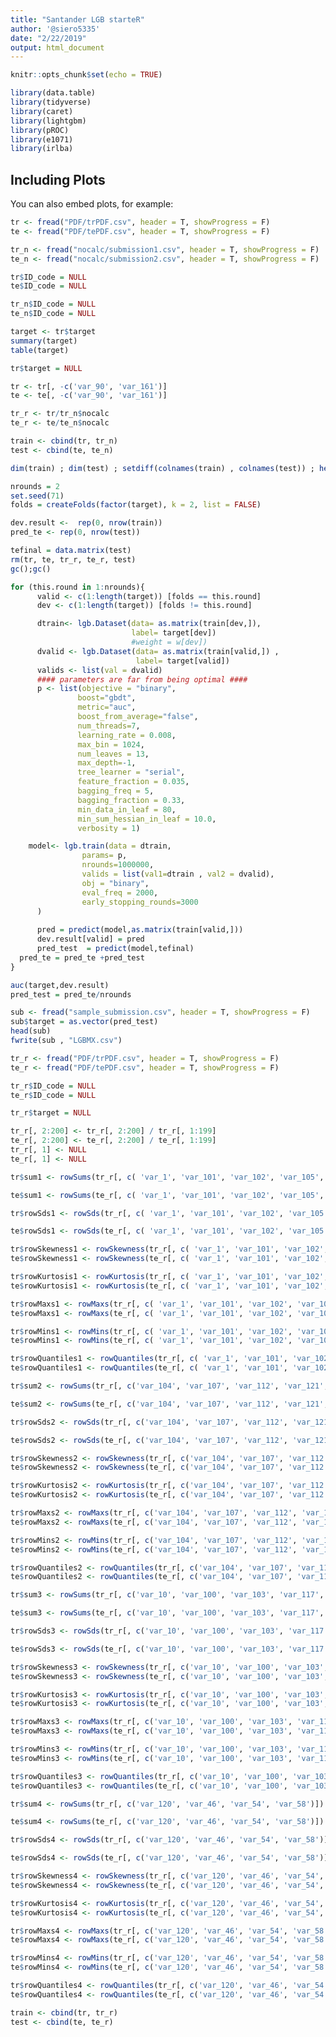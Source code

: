 ```yaml
---
title: "Santander LGB starteR"
author: '@siero5335'
date: "2/22/2019"
output: html_document
---
```


```r
knitr::opts_chunk$set(echo = TRUE)
```

```r
library(data.table)
library(tidyverse)
library(caret)
library(lightgbm)
library(pROC)
library(e1071)
library(irlba)
```

## Including Plots

You can also embed plots, for example:

```r
tr <- fread("PDF/trPDF.csv", header = T, showProgress = F)
te <- fread("PDF/tePDF.csv", header = T, showProgress = F)

tr_n <- fread("nocalc/submission1.csv", header = T, showProgress = F)
te_n <- fread("nocalc/submission2.csv", header = T, showProgress = F)
```


```r
tr$ID_code = NULL
te$ID_code = NULL

tr_n$ID_code = NULL
te_n$ID_code = NULL

target <- tr$target
summary(target)
table(target)

tr$target = NULL

tr <- tr[, -c('var_90', 'var_161')]
te <- te[, -c('var_90', 'var_161')]

tr_r <- tr/tr_n$nocalc
te_r <- te/te_n$nocalc
```

```r
train <- cbind(tr, tr_n)
test <- cbind(te, te_n)
```

```r
dim(train) ; dim(test) ; setdiff(colnames(train) , colnames(test)) ; head(train) ; head(test)
```

```r
nrounds = 2
set.seed(71)
folds = createFolds(factor(target), k = 2, list = FALSE)
```

```r
dev.result <-  rep(0, nrow(train)) 
pred_te <- rep(0, nrow(test))

tefinal = data.matrix(test)
rm(tr, te, tr_r, te_r, test)
gc();gc()
```

```r
for (this.round in 1:nrounds){      
      valid <- c(1:length(target)) [folds == this.round]
      dev <- c(1:length(target)) [folds != this.round]

      dtrain<- lgb.Dataset(data= as.matrix(train[dev,]), 
                           label= target[dev])
                           #weight = w[dev])
      dvalid <- lgb.Dataset(data= as.matrix(train[valid,]) , 
                            label= target[valid])
      valids <- list(val = dvalid)
      #### parameters are far from being optimal ####  
      p <- list(objective = "binary", 
               boost="gbdt",
               metric="auc",
               boost_from_average="false",
               num_threads=7,
               learning_rate = 0.008,
               max_bin = 1024,
               num_leaves = 13,
               max_depth=-1,
               tree_learner = "serial",
               feature_fraction = 0.035,
               bagging_freq = 5,
               bagging_fraction = 0.33,
               min_data_in_leaf = 80,
               min_sum_hessian_in_leaf = 10.0,
               verbosity = 1)

    model<- lgb.train(data = dtrain,
                params= p, 
                nrounds=1000000,
                valids = list(val1=dtrain , val2 = dvalid),
                obj = "binary",
                eval_freq = 2000,
                early_stopping_rounds=3000
      )
    
      pred = predict(model,as.matrix(train[valid,]))
      dev.result[valid] = pred  
      pred_test  = predict(model,tefinal)
  pred_te = pred_te +pred_test
}
```

```r
auc(target,dev.result)
pred_test = pred_te/nrounds
```

```r
sub <- fread("sample_submission.csv", header = T, showProgress = F)
sub$target = as.vector(pred_test)
head(sub)
fwrite(sub , "LGBMX.csv")
```  




```r
tr_r <- fread("PDF/trPDF.csv", header = T, showProgress = F)
te_r <- fread("PDF/tePDF.csv", header = T, showProgress = F)

tr_r$ID_code = NULL
te_r$ID_code = NULL

tr_r$target = NULL
```

```r
tr_r[, 2:200] <- tr_r[, 2:200] / tr_r[, 1:199]
te_r[, 2:200] <- te_r[, 2:200] / te_r[, 1:199]
tr_r[, 1] <- NULL
te_r[, 1] <- NULL
```


```r
tr$sum1 <- rowSums(tr_r[, c( 'var_1', 'var_101', 'var_102', 'var_105', 'var_106', 'var_108', 'var_109', 'var_11', 'var_110', 'var_111', 'var_113', 'var_114', 'var_115', 'var_116', 'var_118', 'var_119', 'var_12', 'var_122', 'var_123', 'var_125', 'var_127', 'var_128', 'var_129', 'var_13', 'var_130', 'var_131', 'var_132', 'var_133', 'var_134', 'var_135', 'var_137', 'var_138', 'var_139', 'var_141', 'var_143', 'var_144', 'var_145', 'var_146', 'var_147', 'var_148', 'var_15', 'var_150', 'var_151', 'var_152', 'var_153', 'var_154', 'var_155', 'var_157', 'var_159', 'var_16', 'var_162', 'var_163', 'var_164', 'var_165', 'var_166', 'var_167', 'var_168', 'var_169', 'var_170', 'var_171', 'var_173', 'var_174', 'var_175', 'var_176', 'var_179', 'var_18', 'var_180', 'var_181', 'var_182', 'var_184', 'var_187', 'var_188', 'var_189', 'var_19', 'var_190', 'var_191', 'var_193', 'var_194', 'var_195', 'var_196', 'var_197', 'var_198', 'var_2', 'var_22', 'var_24', 'var_25', 'var_26', 'var_28', 'var_3', 'var_32', 'var_34', 'var_35', 'var_36', 'var_37', 'var_39', 'var_4', 'var_40', 'var_42', 'var_43', 'var_44', 'var_48', 'var_49', 'var_5', 'var_50', 'var_51', 'var_52', 'var_53', 'var_55', 'var_56', 'var_59', 'var_6', 'var_60', 'var_61', 'var_62', 'var_63', 'var_64', 'var_66', 'var_67', 'var_68', 'var_69', 'var_70', 'var_71', 'var_72', 'var_73', 'var_74', 'var_75', 'var_76', 'var_78', 'var_79', 'var_80', 'var_81', 'var_82', 'var_83', 'var_84', 'var_85', 'var_86', 'var_88', 'var_89', 'var_9', 'var_90', 'var_91', 'var_92', 'var_93', 'var_94', 'var_95', 'var_96', 'var_97', 'var_99')])

te$sum1 <- rowSums(te_r[, c( 'var_1', 'var_101', 'var_102', 'var_105', 'var_106', 'var_108', 'var_109', 'var_11', 'var_110', 'var_111', 'var_113', 'var_114', 'var_115', 'var_116', 'var_118', 'var_119', 'var_12', 'var_122', 'var_123', 'var_125', 'var_127', 'var_128', 'var_129', 'var_13', 'var_130', 'var_131', 'var_132', 'var_133', 'var_134', 'var_135', 'var_137', 'var_138', 'var_139', 'var_141', 'var_143', 'var_144', 'var_145', 'var_146', 'var_147', 'var_148', 'var_15', 'var_150', 'var_151', 'var_152', 'var_153', 'var_154', 'var_155', 'var_157', 'var_159', 'var_16', 'var_162', 'var_163', 'var_164', 'var_165', 'var_166', 'var_167', 'var_168', 'var_169', 'var_170', 'var_171', 'var_173', 'var_174', 'var_175', 'var_176', 'var_179', 'var_18', 'var_180', 'var_181', 'var_182', 'var_184', 'var_187', 'var_188', 'var_189', 'var_19', 'var_190', 'var_191', 'var_193', 'var_194', 'var_195', 'var_196', 'var_197', 'var_198', 'var_2', 'var_22', 'var_24', 'var_25', 'var_26', 'var_28', 'var_3', 'var_32', 'var_34', 'var_35', 'var_36', 'var_37', 'var_39', 'var_4', 'var_40', 'var_42', 'var_43', 'var_44', 'var_48', 'var_49', 'var_5', 'var_50', 'var_51', 'var_52', 'var_53', 'var_55', 'var_56', 'var_59', 'var_6', 'var_60', 'var_61', 'var_62', 'var_63', 'var_64', 'var_66', 'var_67', 'var_68', 'var_69', 'var_70', 'var_71', 'var_72', 'var_73', 'var_74', 'var_75', 'var_76', 'var_78', 'var_79', 'var_80', 'var_81', 'var_82', 'var_83', 'var_84', 'var_85', 'var_86', 'var_88', 'var_89', 'var_9', 'var_90', 'var_91', 'var_92', 'var_93', 'var_94', 'var_95', 'var_96', 'var_97', 'var_99')])

tr$rowSds1 <- rowSds(tr_r[, c( 'var_1', 'var_101', 'var_102', 'var_105', 'var_106', 'var_108', 'var_109', 'var_11', 'var_110', 'var_111', 'var_113', 'var_114', 'var_115', 'var_116', 'var_118', 'var_119', 'var_12', 'var_122', 'var_123', 'var_125', 'var_127', 'var_128', 'var_129', 'var_13', 'var_130', 'var_131', 'var_132', 'var_133', 'var_134', 'var_135', 'var_137', 'var_138', 'var_139', 'var_141', 'var_143', 'var_144', 'var_145', 'var_146', 'var_147', 'var_148', 'var_15', 'var_150', 'var_151', 'var_152', 'var_153', 'var_154', 'var_155', 'var_157', 'var_159', 'var_16', 'var_162', 'var_163', 'var_164', 'var_165', 'var_166', 'var_167', 'var_168', 'var_169', 'var_170', 'var_171', 'var_173', 'var_174', 'var_175', 'var_176', 'var_179', 'var_18', 'var_180', 'var_181', 'var_182', 'var_184', 'var_187', 'var_188', 'var_189', 'var_19', 'var_190', 'var_191', 'var_193', 'var_194', 'var_195', 'var_196', 'var_197', 'var_198', 'var_2', 'var_22', 'var_24', 'var_25', 'var_26', 'var_28', 'var_3', 'var_32', 'var_34', 'var_35', 'var_36', 'var_37', 'var_39', 'var_4', 'var_40', 'var_42', 'var_43', 'var_44', 'var_48', 'var_49', 'var_5', 'var_50', 'var_51', 'var_52', 'var_53', 'var_55', 'var_56', 'var_59', 'var_6', 'var_60', 'var_61', 'var_62', 'var_63', 'var_64', 'var_66', 'var_67', 'var_68', 'var_69', 'var_70', 'var_71', 'var_72', 'var_73', 'var_74', 'var_75', 'var_76', 'var_78', 'var_79', 'var_80', 'var_81', 'var_82', 'var_83', 'var_84', 'var_85', 'var_86', 'var_88', 'var_89', 'var_9', 'var_90', 'var_91', 'var_92', 'var_93', 'var_94', 'var_95', 'var_96', 'var_97', 'var_99')])

te$rowSds1 <- rowSds(te_r[, c( 'var_1', 'var_101', 'var_102', 'var_105', 'var_106', 'var_108', 'var_109', 'var_11', 'var_110', 'var_111', 'var_113', 'var_114', 'var_115', 'var_116', 'var_118', 'var_119', 'var_12', 'var_122', 'var_123', 'var_125', 'var_127', 'var_128', 'var_129', 'var_13', 'var_130', 'var_131', 'var_132', 'var_133', 'var_134', 'var_135', 'var_137', 'var_138', 'var_139', 'var_141', 'var_143', 'var_144', 'var_145', 'var_146', 'var_147', 'var_148', 'var_15', 'var_150', 'var_151', 'var_152', 'var_153', 'var_154', 'var_155', 'var_157', 'var_159', 'var_16', 'var_162', 'var_163', 'var_164', 'var_165', 'var_166', 'var_167', 'var_168', 'var_169', 'var_170', 'var_171', 'var_173', 'var_174', 'var_175', 'var_176', 'var_179', 'var_18', 'var_180', 'var_181', 'var_182', 'var_184', 'var_187', 'var_188', 'var_189', 'var_19', 'var_190', 'var_191', 'var_193', 'var_194', 'var_195', 'var_196', 'var_197', 'var_198', 'var_2', 'var_22', 'var_24', 'var_25', 'var_26', 'var_28', 'var_3', 'var_32', 'var_34', 'var_35', 'var_36', 'var_37', 'var_39', 'var_4', 'var_40', 'var_42', 'var_43', 'var_44', 'var_48', 'var_49', 'var_5', 'var_50', 'var_51', 'var_52', 'var_53', 'var_55', 'var_56', 'var_59', 'var_6', 'var_60', 'var_61', 'var_62', 'var_63', 'var_64', 'var_66', 'var_67', 'var_68', 'var_69', 'var_70', 'var_71', 'var_72', 'var_73', 'var_74', 'var_75', 'var_76', 'var_78', 'var_79', 'var_80', 'var_81', 'var_82', 'var_83', 'var_84', 'var_85', 'var_86', 'var_88', 'var_89', 'var_9', 'var_90', 'var_91', 'var_92', 'var_93', 'var_94', 'var_95', 'var_96', 'var_97', 'var_99')])

tr$rowSkewness1 <- rowSkewness(tr_r[, c( 'var_1', 'var_101', 'var_102', 'var_105', 'var_106', 'var_108', 'var_109', 'var_11', 'var_110', 'var_111', 'var_113', 'var_114', 'var_115', 'var_116', 'var_118', 'var_119', 'var_12', 'var_122', 'var_123', 'var_125', 'var_127', 'var_128', 'var_129', 'var_13', 'var_130', 'var_131', 'var_132', 'var_133', 'var_134', 'var_135', 'var_137', 'var_138', 'var_139', 'var_141', 'var_143', 'var_144', 'var_145', 'var_146', 'var_147', 'var_148', 'var_15', 'var_150', 'var_151', 'var_152', 'var_153', 'var_154', 'var_155', 'var_157', 'var_159', 'var_16', 'var_162', 'var_163', 'var_164', 'var_165', 'var_166', 'var_167', 'var_168', 'var_169', 'var_170', 'var_171', 'var_173', 'var_174', 'var_175', 'var_176', 'var_179', 'var_18', 'var_180', 'var_181', 'var_182', 'var_184', 'var_187', 'var_188', 'var_189', 'var_19', 'var_190', 'var_191', 'var_193', 'var_194', 'var_195', 'var_196', 'var_197', 'var_198', 'var_2', 'var_22', 'var_24', 'var_25', 'var_26', 'var_28', 'var_3', 'var_32', 'var_34', 'var_35', 'var_36', 'var_37', 'var_39', 'var_4', 'var_40', 'var_42', 'var_43', 'var_44', 'var_48', 'var_49', 'var_5', 'var_50', 'var_51', 'var_52', 'var_53', 'var_55', 'var_56', 'var_59', 'var_6', 'var_60', 'var_61', 'var_62', 'var_63', 'var_64', 'var_66', 'var_67', 'var_68', 'var_69', 'var_70', 'var_71', 'var_72', 'var_73', 'var_74', 'var_75', 'var_76', 'var_78', 'var_79', 'var_80', 'var_81', 'var_82', 'var_83', 'var_84', 'var_85', 'var_86', 'var_88', 'var_89', 'var_9', 'var_90', 'var_91', 'var_92', 'var_93', 'var_94', 'var_95', 'var_96', 'var_97', 'var_99')])
te$rowSkewness1 <- rowSkewness(te_r[, c( 'var_1', 'var_101', 'var_102', 'var_105', 'var_106', 'var_108', 'var_109', 'var_11', 'var_110', 'var_111', 'var_113', 'var_114', 'var_115', 'var_116', 'var_118', 'var_119', 'var_12', 'var_122', 'var_123', 'var_125', 'var_127', 'var_128', 'var_129', 'var_13', 'var_130', 'var_131', 'var_132', 'var_133', 'var_134', 'var_135', 'var_137', 'var_138', 'var_139', 'var_141', 'var_143', 'var_144', 'var_145', 'var_146', 'var_147', 'var_148', 'var_15', 'var_150', 'var_151', 'var_152', 'var_153', 'var_154', 'var_155', 'var_157', 'var_159', 'var_16', 'var_162', 'var_163', 'var_164', 'var_165', 'var_166', 'var_167', 'var_168', 'var_169', 'var_170', 'var_171', 'var_173', 'var_174', 'var_175', 'var_176', 'var_179', 'var_18', 'var_180', 'var_181', 'var_182', 'var_184', 'var_187', 'var_188', 'var_189', 'var_19', 'var_190', 'var_191', 'var_193', 'var_194', 'var_195', 'var_196', 'var_197', 'var_198', 'var_2', 'var_22', 'var_24', 'var_25', 'var_26', 'var_28', 'var_3', 'var_32', 'var_34', 'var_35', 'var_36', 'var_37', 'var_39', 'var_4', 'var_40', 'var_42', 'var_43', 'var_44', 'var_48', 'var_49', 'var_5', 'var_50', 'var_51', 'var_52', 'var_53', 'var_55', 'var_56', 'var_59', 'var_6', 'var_60', 'var_61', 'var_62', 'var_63', 'var_64', 'var_66', 'var_67', 'var_68', 'var_69', 'var_70', 'var_71', 'var_72', 'var_73', 'var_74', 'var_75', 'var_76', 'var_78', 'var_79', 'var_80', 'var_81', 'var_82', 'var_83', 'var_84', 'var_85', 'var_86', 'var_88', 'var_89', 'var_9', 'var_90', 'var_91', 'var_92', 'var_93', 'var_94', 'var_95', 'var_96', 'var_97', 'var_99')])

tr$rowKurtosis1 <- rowKurtosis(tr_r[, c( 'var_1', 'var_101', 'var_102', 'var_105', 'var_106', 'var_108', 'var_109', 'var_11', 'var_110', 'var_111', 'var_113', 'var_114', 'var_115', 'var_116', 'var_118', 'var_119', 'var_12', 'var_122', 'var_123', 'var_125', 'var_127', 'var_128', 'var_129', 'var_13', 'var_130', 'var_131', 'var_132', 'var_133', 'var_134', 'var_135', 'var_137', 'var_138', 'var_139', 'var_141', 'var_143', 'var_144', 'var_145', 'var_146', 'var_147', 'var_148', 'var_15', 'var_150', 'var_151', 'var_152', 'var_153', 'var_154', 'var_155', 'var_157', 'var_159', 'var_16', 'var_162', 'var_163', 'var_164', 'var_165', 'var_166', 'var_167', 'var_168', 'var_169', 'var_170', 'var_171', 'var_173', 'var_174', 'var_175', 'var_176', 'var_179', 'var_18', 'var_180', 'var_181', 'var_182', 'var_184', 'var_187', 'var_188', 'var_189', 'var_19', 'var_190', 'var_191', 'var_193', 'var_194', 'var_195', 'var_196', 'var_197', 'var_198', 'var_2', 'var_22', 'var_24', 'var_25', 'var_26', 'var_28', 'var_3', 'var_32', 'var_34', 'var_35', 'var_36', 'var_37', 'var_39', 'var_4', 'var_40', 'var_42', 'var_43', 'var_44', 'var_48', 'var_49', 'var_5', 'var_50', 'var_51', 'var_52', 'var_53', 'var_55', 'var_56', 'var_59', 'var_6', 'var_60', 'var_61', 'var_62', 'var_63', 'var_64', 'var_66', 'var_67', 'var_68', 'var_69', 'var_70', 'var_71', 'var_72', 'var_73', 'var_74', 'var_75', 'var_76', 'var_78', 'var_79', 'var_80', 'var_81', 'var_82', 'var_83', 'var_84', 'var_85', 'var_86', 'var_88', 'var_89', 'var_9', 'var_90', 'var_91', 'var_92', 'var_93', 'var_94', 'var_95', 'var_96', 'var_97', 'var_99')])
te$rowKurtosis1 <- rowKurtosis(te_r[, c( 'var_1', 'var_101', 'var_102', 'var_105', 'var_106', 'var_108', 'var_109', 'var_11', 'var_110', 'var_111', 'var_113', 'var_114', 'var_115', 'var_116', 'var_118', 'var_119', 'var_12', 'var_122', 'var_123', 'var_125', 'var_127', 'var_128', 'var_129', 'var_13', 'var_130', 'var_131', 'var_132', 'var_133', 'var_134', 'var_135', 'var_137', 'var_138', 'var_139', 'var_141', 'var_143', 'var_144', 'var_145', 'var_146', 'var_147', 'var_148', 'var_15', 'var_150', 'var_151', 'var_152', 'var_153', 'var_154', 'var_155', 'var_157', 'var_159', 'var_16', 'var_162', 'var_163', 'var_164', 'var_165', 'var_166', 'var_167', 'var_168', 'var_169', 'var_170', 'var_171', 'var_173', 'var_174', 'var_175', 'var_176', 'var_179', 'var_18', 'var_180', 'var_181', 'var_182', 'var_184', 'var_187', 'var_188', 'var_189', 'var_19', 'var_190', 'var_191', 'var_193', 'var_194', 'var_195', 'var_196', 'var_197', 'var_198', 'var_2', 'var_22', 'var_24', 'var_25', 'var_26', 'var_28', 'var_3', 'var_32', 'var_34', 'var_35', 'var_36', 'var_37', 'var_39', 'var_4', 'var_40', 'var_42', 'var_43', 'var_44', 'var_48', 'var_49', 'var_5', 'var_50', 'var_51', 'var_52', 'var_53', 'var_55', 'var_56', 'var_59', 'var_6', 'var_60', 'var_61', 'var_62', 'var_63', 'var_64', 'var_66', 'var_67', 'var_68', 'var_69', 'var_70', 'var_71', 'var_72', 'var_73', 'var_74', 'var_75', 'var_76', 'var_78', 'var_79', 'var_80', 'var_81', 'var_82', 'var_83', 'var_84', 'var_85', 'var_86', 'var_88', 'var_89', 'var_9', 'var_90', 'var_91', 'var_92', 'var_93', 'var_94', 'var_95', 'var_96', 'var_97', 'var_99')])

tr$rowMaxs1 <- rowMaxs(tr_r[, c( 'var_1', 'var_101', 'var_102', 'var_105', 'var_106', 'var_108', 'var_109', 'var_11', 'var_110', 'var_111', 'var_113', 'var_114', 'var_115', 'var_116', 'var_118', 'var_119', 'var_12', 'var_122', 'var_123', 'var_125', 'var_127', 'var_128', 'var_129', 'var_13', 'var_130', 'var_131', 'var_132', 'var_133', 'var_134', 'var_135', 'var_137', 'var_138', 'var_139', 'var_141', 'var_143', 'var_144', 'var_145', 'var_146', 'var_147', 'var_148', 'var_15', 'var_150', 'var_151', 'var_152', 'var_153', 'var_154', 'var_155', 'var_157', 'var_159', 'var_16', 'var_162', 'var_163', 'var_164', 'var_165', 'var_166', 'var_167', 'var_168', 'var_169', 'var_170', 'var_171', 'var_173', 'var_174', 'var_175', 'var_176', 'var_179', 'var_18', 'var_180', 'var_181', 'var_182', 'var_184', 'var_187', 'var_188', 'var_189', 'var_19', 'var_190', 'var_191', 'var_193', 'var_194', 'var_195', 'var_196', 'var_197', 'var_198', 'var_2', 'var_22', 'var_24', 'var_25', 'var_26', 'var_28', 'var_3', 'var_32', 'var_34', 'var_35', 'var_36', 'var_37', 'var_39', 'var_4', 'var_40', 'var_42', 'var_43', 'var_44', 'var_48', 'var_49', 'var_5', 'var_50', 'var_51', 'var_52', 'var_53', 'var_55', 'var_56', 'var_59', 'var_6', 'var_60', 'var_61', 'var_62', 'var_63', 'var_64', 'var_66', 'var_67', 'var_68', 'var_69', 'var_70', 'var_71', 'var_72', 'var_73', 'var_74', 'var_75', 'var_76', 'var_78', 'var_79', 'var_80', 'var_81', 'var_82', 'var_83', 'var_84', 'var_85', 'var_86', 'var_88', 'var_89', 'var_9', 'var_90', 'var_91', 'var_92', 'var_93', 'var_94', 'var_95', 'var_96', 'var_97', 'var_99')])
te$rowMaxs1 <- rowMaxs(te_r[, c( 'var_1', 'var_101', 'var_102', 'var_105', 'var_106', 'var_108', 'var_109', 'var_11', 'var_110', 'var_111', 'var_113', 'var_114', 'var_115', 'var_116', 'var_118', 'var_119', 'var_12', 'var_122', 'var_123', 'var_125', 'var_127', 'var_128', 'var_129', 'var_13', 'var_130', 'var_131', 'var_132', 'var_133', 'var_134', 'var_135', 'var_137', 'var_138', 'var_139', 'var_141', 'var_143', 'var_144', 'var_145', 'var_146', 'var_147', 'var_148', 'var_15', 'var_150', 'var_151', 'var_152', 'var_153', 'var_154', 'var_155', 'var_157', 'var_159', 'var_16', 'var_162', 'var_163', 'var_164', 'var_165', 'var_166', 'var_167', 'var_168', 'var_169', 'var_170', 'var_171', 'var_173', 'var_174', 'var_175', 'var_176', 'var_179', 'var_18', 'var_180', 'var_181', 'var_182', 'var_184', 'var_187', 'var_188', 'var_189', 'var_19', 'var_190', 'var_191', 'var_193', 'var_194', 'var_195', 'var_196', 'var_197', 'var_198', 'var_2', 'var_22', 'var_24', 'var_25', 'var_26', 'var_28', 'var_3', 'var_32', 'var_34', 'var_35', 'var_36', 'var_37', 'var_39', 'var_4', 'var_40', 'var_42', 'var_43', 'var_44', 'var_48', 'var_49', 'var_5', 'var_50', 'var_51', 'var_52', 'var_53', 'var_55', 'var_56', 'var_59', 'var_6', 'var_60', 'var_61', 'var_62', 'var_63', 'var_64', 'var_66', 'var_67', 'var_68', 'var_69', 'var_70', 'var_71', 'var_72', 'var_73', 'var_74', 'var_75', 'var_76', 'var_78', 'var_79', 'var_80', 'var_81', 'var_82', 'var_83', 'var_84', 'var_85', 'var_86', 'var_88', 'var_89', 'var_9', 'var_90', 'var_91', 'var_92', 'var_93', 'var_94', 'var_95', 'var_96', 'var_97', 'var_99')])

tr$rowMins1 <- rowMins(tr_r[, c( 'var_1', 'var_101', 'var_102', 'var_105', 'var_106', 'var_108', 'var_109', 'var_11', 'var_110', 'var_111', 'var_113', 'var_114', 'var_115', 'var_116', 'var_118', 'var_119', 'var_12', 'var_122', 'var_123', 'var_125', 'var_127', 'var_128', 'var_129', 'var_13', 'var_130', 'var_131', 'var_132', 'var_133', 'var_134', 'var_135', 'var_137', 'var_138', 'var_139', 'var_141', 'var_143', 'var_144', 'var_145', 'var_146', 'var_147', 'var_148', 'var_15', 'var_150', 'var_151', 'var_152', 'var_153', 'var_154', 'var_155', 'var_157', 'var_159', 'var_16', 'var_162', 'var_163', 'var_164', 'var_165', 'var_166', 'var_167', 'var_168', 'var_169', 'var_170', 'var_171', 'var_173', 'var_174', 'var_175', 'var_176', 'var_179', 'var_18', 'var_180', 'var_181', 'var_182', 'var_184', 'var_187', 'var_188', 'var_189', 'var_19', 'var_190', 'var_191', 'var_193', 'var_194', 'var_195', 'var_196', 'var_197', 'var_198', 'var_2', 'var_22', 'var_24', 'var_25', 'var_26', 'var_28', 'var_3', 'var_32', 'var_34', 'var_35', 'var_36', 'var_37', 'var_39', 'var_4', 'var_40', 'var_42', 'var_43', 'var_44', 'var_48', 'var_49', 'var_5', 'var_50', 'var_51', 'var_52', 'var_53', 'var_55', 'var_56', 'var_59', 'var_6', 'var_60', 'var_61', 'var_62', 'var_63', 'var_64', 'var_66', 'var_67', 'var_68', 'var_69', 'var_70', 'var_71', 'var_72', 'var_73', 'var_74', 'var_75', 'var_76', 'var_78', 'var_79', 'var_80', 'var_81', 'var_82', 'var_83', 'var_84', 'var_85', 'var_86', 'var_88', 'var_89', 'var_9', 'var_90', 'var_91', 'var_92', 'var_93', 'var_94', 'var_95', 'var_96', 'var_97', 'var_99')])
te$rowMins1 <- rowMins(te_r[, c( 'var_1', 'var_101', 'var_102', 'var_105', 'var_106', 'var_108', 'var_109', 'var_11', 'var_110', 'var_111', 'var_113', 'var_114', 'var_115', 'var_116', 'var_118', 'var_119', 'var_12', 'var_122', 'var_123', 'var_125', 'var_127', 'var_128', 'var_129', 'var_13', 'var_130', 'var_131', 'var_132', 'var_133', 'var_134', 'var_135', 'var_137', 'var_138', 'var_139', 'var_141', 'var_143', 'var_144', 'var_145', 'var_146', 'var_147', 'var_148', 'var_15', 'var_150', 'var_151', 'var_152', 'var_153', 'var_154', 'var_155', 'var_157', 'var_159', 'var_16', 'var_162', 'var_163', 'var_164', 'var_165', 'var_166', 'var_167', 'var_168', 'var_169', 'var_170', 'var_171', 'var_173', 'var_174', 'var_175', 'var_176', 'var_179', 'var_18', 'var_180', 'var_181', 'var_182', 'var_184', 'var_187', 'var_188', 'var_189', 'var_19', 'var_190', 'var_191', 'var_193', 'var_194', 'var_195', 'var_196', 'var_197', 'var_198', 'var_2', 'var_22', 'var_24', 'var_25', 'var_26', 'var_28', 'var_3', 'var_32', 'var_34', 'var_35', 'var_36', 'var_37', 'var_39', 'var_4', 'var_40', 'var_42', 'var_43', 'var_44', 'var_48', 'var_49', 'var_5', 'var_50', 'var_51', 'var_52', 'var_53', 'var_55', 'var_56', 'var_59', 'var_6', 'var_60', 'var_61', 'var_62', 'var_63', 'var_64', 'var_66', 'var_67', 'var_68', 'var_69', 'var_70', 'var_71', 'var_72', 'var_73', 'var_74', 'var_75', 'var_76', 'var_78', 'var_79', 'var_80', 'var_81', 'var_82', 'var_83', 'var_84', 'var_85', 'var_86', 'var_88', 'var_89', 'var_9', 'var_90', 'var_91', 'var_92', 'var_93', 'var_94', 'var_95', 'var_96', 'var_97', 'var_99')])

tr$rowQuantiles1 <- rowQuantiles(tr_r[, c( 'var_1', 'var_101', 'var_102', 'var_105', 'var_106', 'var_108', 'var_109', 'var_11', 'var_110', 'var_111', 'var_113', 'var_114', 'var_115', 'var_116', 'var_118', 'var_119', 'var_12', 'var_122', 'var_123', 'var_125', 'var_127', 'var_128', 'var_129', 'var_13', 'var_130', 'var_131', 'var_132', 'var_133', 'var_134', 'var_135', 'var_137', 'var_138', 'var_139', 'var_141', 'var_143', 'var_144', 'var_145', 'var_146', 'var_147', 'var_148', 'var_15', 'var_150', 'var_151', 'var_152', 'var_153', 'var_154', 'var_155', 'var_157', 'var_159', 'var_16', 'var_162', 'var_163', 'var_164', 'var_165', 'var_166', 'var_167', 'var_168', 'var_169', 'var_170', 'var_171', 'var_173', 'var_174', 'var_175', 'var_176', 'var_179', 'var_18', 'var_180', 'var_181', 'var_182', 'var_184', 'var_187', 'var_188', 'var_189', 'var_19', 'var_190', 'var_191', 'var_193', 'var_194', 'var_195', 'var_196', 'var_197', 'var_198', 'var_2', 'var_22', 'var_24', 'var_25', 'var_26', 'var_28', 'var_3', 'var_32', 'var_34', 'var_35', 'var_36', 'var_37', 'var_39', 'var_4', 'var_40', 'var_42', 'var_43', 'var_44', 'var_48', 'var_49', 'var_5', 'var_50', 'var_51', 'var_52', 'var_53', 'var_55', 'var_56', 'var_59', 'var_6', 'var_60', 'var_61', 'var_62', 'var_63', 'var_64', 'var_66', 'var_67', 'var_68', 'var_69', 'var_70', 'var_71', 'var_72', 'var_73', 'var_74', 'var_75', 'var_76', 'var_78', 'var_79', 'var_80', 'var_81', 'var_82', 'var_83', 'var_84', 'var_85', 'var_86', 'var_88', 'var_89', 'var_9', 'var_90', 'var_91', 'var_92', 'var_93', 'var_94', 'var_95', 'var_96', 'var_97', 'var_99')], prob = 0.05)
te$rowQuantiles1 <- rowQuantiles(te_r[, c( 'var_1', 'var_101', 'var_102', 'var_105', 'var_106', 'var_108', 'var_109', 'var_11', 'var_110', 'var_111', 'var_113', 'var_114', 'var_115', 'var_116', 'var_118', 'var_119', 'var_12', 'var_122', 'var_123', 'var_125', 'var_127', 'var_128', 'var_129', 'var_13', 'var_130', 'var_131', 'var_132', 'var_133', 'var_134', 'var_135', 'var_137', 'var_138', 'var_139', 'var_141', 'var_143', 'var_144', 'var_145', 'var_146', 'var_147', 'var_148', 'var_15', 'var_150', 'var_151', 'var_152', 'var_153', 'var_154', 'var_155', 'var_157', 'var_159', 'var_16', 'var_162', 'var_163', 'var_164', 'var_165', 'var_166', 'var_167', 'var_168', 'var_169', 'var_170', 'var_171', 'var_173', 'var_174', 'var_175', 'var_176', 'var_179', 'var_18', 'var_180', 'var_181', 'var_182', 'var_184', 'var_187', 'var_188', 'var_189', 'var_19', 'var_190', 'var_191', 'var_193', 'var_194', 'var_195', 'var_196', 'var_197', 'var_198', 'var_2', 'var_22', 'var_24', 'var_25', 'var_26', 'var_28', 'var_3', 'var_32', 'var_34', 'var_35', 'var_36', 'var_37', 'var_39', 'var_4', 'var_40', 'var_42', 'var_43', 'var_44', 'var_48', 'var_49', 'var_5', 'var_50', 'var_51', 'var_52', 'var_53', 'var_55', 'var_56', 'var_59', 'var_6', 'var_60', 'var_61', 'var_62', 'var_63', 'var_64', 'var_66', 'var_67', 'var_68', 'var_69', 'var_70', 'var_71', 'var_72', 'var_73', 'var_74', 'var_75', 'var_76', 'var_78', 'var_79', 'var_80', 'var_81', 'var_82', 'var_83', 'var_84', 'var_85', 'var_86', 'var_88', 'var_89', 'var_9', 'var_90', 'var_91', 'var_92', 'var_93', 'var_94', 'var_95', 'var_96', 'var_97', 'var_99')], prob = 0.05)
```

```r
tr$sum2 <- rowSums(tr_r[, c('var_104', 'var_107', 'var_112', 'var_121', 'var_14', 'var_140', 'var_142', 'var_149', 'var_156', 'var_160', 'var_172', 'var_177', 'var_178', 'var_186', 'var_192',  'var_20', 'var_21', 'var_23', 'var_31', 'var_33', 'var_45', 'var_57', 'var_65', 'var_77', 'var_8', 'var_87')])

te$sum2 <- rowSums(te_r[, c('var_104', 'var_107', 'var_112', 'var_121', 'var_14', 'var_140', 'var_142', 'var_149', 'var_156', 'var_160', 'var_172', 'var_177', 'var_178', 'var_186', 'var_192',  'var_20', 'var_21', 'var_23', 'var_31', 'var_33', 'var_45', 'var_57', 'var_65', 'var_77', 'var_8', 'var_87')])

tr$rowSds2 <- rowSds(tr_r[, c('var_104', 'var_107', 'var_112', 'var_121', 'var_14', 'var_140', 'var_142', 'var_149', 'var_156', 'var_160', 'var_172', 'var_177', 'var_178', 'var_186', 'var_192',  'var_20', 'var_21', 'var_23', 'var_31', 'var_33', 'var_45', 'var_57', 'var_65', 'var_77', 'var_8', 'var_87')])

te$rowSds2 <- rowSds(te_r[, c('var_104', 'var_107', 'var_112', 'var_121', 'var_14', 'var_140', 'var_142', 'var_149', 'var_156', 'var_160', 'var_172', 'var_177', 'var_178', 'var_186', 'var_192',  'var_20', 'var_21', 'var_23', 'var_31', 'var_33', 'var_45', 'var_57', 'var_65', 'var_77', 'var_8', 'var_87')])

tr$rowSkewness2 <- rowSkewness(tr_r[, c('var_104', 'var_107', 'var_112', 'var_121', 'var_14', 'var_140', 'var_142', 'var_149', 'var_156', 'var_160', 'var_172', 'var_177', 'var_178', 'var_186', 'var_192',  'var_20', 'var_21', 'var_23', 'var_31', 'var_33', 'var_45', 'var_57', 'var_65', 'var_77', 'var_8', 'var_87')])
te$rowSkewness2 <- rowSkewness(te_r[, c('var_104', 'var_107', 'var_112', 'var_121', 'var_14', 'var_140', 'var_142', 'var_149', 'var_156', 'var_160', 'var_172', 'var_177', 'var_178', 'var_186', 'var_192',  'var_20', 'var_21', 'var_23', 'var_31', 'var_33', 'var_45', 'var_57', 'var_65', 'var_77', 'var_8', 'var_87')])

tr$rowKurtosis2 <- rowKurtosis(tr_r[, c('var_104', 'var_107', 'var_112', 'var_121', 'var_14', 'var_140', 'var_142', 'var_149', 'var_156', 'var_160', 'var_172', 'var_177', 'var_178', 'var_186', 'var_192',  'var_20', 'var_21', 'var_23', 'var_31', 'var_33', 'var_45', 'var_57', 'var_65', 'var_77', 'var_8', 'var_87')])
te$rowKurtosis2 <- rowKurtosis(te_r[, c('var_104', 'var_107', 'var_112', 'var_121', 'var_14', 'var_140', 'var_142', 'var_149', 'var_156', 'var_160', 'var_172', 'var_177', 'var_178', 'var_186', 'var_192',  'var_20', 'var_21', 'var_23', 'var_31', 'var_33', 'var_45', 'var_57', 'var_65', 'var_77', 'var_8', 'var_87')])

tr$rowMaxs2 <- rowMaxs(tr_r[, c('var_104', 'var_107', 'var_112', 'var_121', 'var_14', 'var_140', 'var_142', 'var_149', 'var_156', 'var_160', 'var_172', 'var_177', 'var_178', 'var_186', 'var_192',  'var_20', 'var_21', 'var_23', 'var_31', 'var_33', 'var_45', 'var_57', 'var_65', 'var_77', 'var_8', 'var_87')])
te$rowMaxs2 <- rowMaxs(te_r[, c('var_104', 'var_107', 'var_112', 'var_121', 'var_14', 'var_140', 'var_142', 'var_149', 'var_156', 'var_160', 'var_172', 'var_177', 'var_178', 'var_186', 'var_192',  'var_20', 'var_21', 'var_23', 'var_31', 'var_33', 'var_45', 'var_57', 'var_65', 'var_77', 'var_8', 'var_87')])

tr$rowMins2 <- rowMins(tr_r[, c('var_104', 'var_107', 'var_112', 'var_121', 'var_14', 'var_140', 'var_142', 'var_149', 'var_156', 'var_160', 'var_172', 'var_177', 'var_178', 'var_186', 'var_192',  'var_20', 'var_21', 'var_23', 'var_31', 'var_33', 'var_45', 'var_57', 'var_65', 'var_77', 'var_8', 'var_87')])
te$rowMins2 <- rowMins(te_r[, c('var_104', 'var_107', 'var_112', 'var_121', 'var_14', 'var_140', 'var_142', 'var_149', 'var_156', 'var_160', 'var_172', 'var_177', 'var_178', 'var_186', 'var_192',  'var_20', 'var_21', 'var_23', 'var_31', 'var_33', 'var_45', 'var_57', 'var_65', 'var_77', 'var_8', 'var_87')])

tr$rowQuantiles2 <- rowQuantiles(tr_r[, c('var_104', 'var_107', 'var_112', 'var_121', 'var_14', 'var_140', 'var_142', 'var_149', 'var_156', 'var_160', 'var_172', 'var_177', 'var_178', 'var_186', 'var_192',  'var_20', 'var_21', 'var_23', 'var_31', 'var_33', 'var_45', 'var_57', 'var_65', 'var_77', 'var_8', 'var_87')], prob = 0.05)
te$rowQuantiles2 <- rowQuantiles(te_r[, c('var_104', 'var_107', 'var_112', 'var_121', 'var_14', 'var_140', 'var_142', 'var_149', 'var_156', 'var_160', 'var_172', 'var_177', 'var_178', 'var_186', 'var_192',  'var_20', 'var_21', 'var_23', 'var_31', 'var_33', 'var_45', 'var_57', 'var_65', 'var_77', 'var_8', 'var_87')], prob = 0.05)
```

```r
tr$sum3 <- rowSums(tr_r[, c('var_10', 'var_100', 'var_103', 'var_117', 'var_124', 'var_126', 'var_136', 'var_158', 'var_161', 'var_17', 'var_183', 'var_185', 'var_27', 'var_29', 'var_30', 'var_38', 'var_41', 'var_47', 'var_7', 'var_98')])

te$sum3 <- rowSums(te_r[, c('var_10', 'var_100', 'var_103', 'var_117', 'var_124', 'var_126', 'var_136', 'var_158', 'var_161', 'var_17', 'var_183', 'var_185', 'var_27', 'var_29', 'var_30', 'var_38', 'var_41', 'var_47', 'var_7', 'var_98')])

tr$rowSds3 <- rowSds(tr_r[, c('var_10', 'var_100', 'var_103', 'var_117', 'var_124', 'var_126', 'var_136', 'var_158', 'var_161', 'var_17', 'var_183', 'var_185', 'var_27', 'var_29', 'var_30', 'var_38', 'var_41', 'var_47', 'var_7', 'var_98')])

te$rowSds3 <- rowSds(te_r[, c('var_10', 'var_100', 'var_103', 'var_117', 'var_124', 'var_126', 'var_136', 'var_158', 'var_161', 'var_17', 'var_183', 'var_185', 'var_27', 'var_29', 'var_30', 'var_38', 'var_41', 'var_47', 'var_7', 'var_98')])

tr$rowSkewness3 <- rowSkewness(tr_r[, c('var_10', 'var_100', 'var_103', 'var_117', 'var_124', 'var_126', 'var_136', 'var_158', 'var_161', 'var_17', 'var_183', 'var_185', 'var_27', 'var_29', 'var_30', 'var_38', 'var_41', 'var_47', 'var_7', 'var_98')])
te$rowSkewness3 <- rowSkewness(te_r[, c('var_10', 'var_100', 'var_103', 'var_117', 'var_124', 'var_126', 'var_136', 'var_158', 'var_161', 'var_17', 'var_183', 'var_185', 'var_27', 'var_29', 'var_30', 'var_38', 'var_41', 'var_47', 'var_7', 'var_98')])

tr$rowKurtosis3 <- rowKurtosis(tr_r[, c('var_10', 'var_100', 'var_103', 'var_117', 'var_124', 'var_126', 'var_136', 'var_158', 'var_161', 'var_17', 'var_183', 'var_185', 'var_27', 'var_29', 'var_30', 'var_38', 'var_41', 'var_47', 'var_7', 'var_98')])
te$rowKurtosis3 <- rowKurtosis(te_r[, c('var_10', 'var_100', 'var_103', 'var_117', 'var_124', 'var_126', 'var_136', 'var_158', 'var_161', 'var_17', 'var_183', 'var_185', 'var_27', 'var_29', 'var_30', 'var_38', 'var_41', 'var_47', 'var_7', 'var_98')])

tr$rowMaxs3 <- rowMaxs(tr_r[, c('var_10', 'var_100', 'var_103', 'var_117', 'var_124', 'var_126', 'var_136', 'var_158', 'var_161', 'var_17', 'var_183', 'var_185', 'var_27', 'var_29', 'var_30', 'var_38', 'var_41', 'var_47', 'var_7', 'var_98')])
te$rowMaxs3 <- rowMaxs(te_r[, c('var_10', 'var_100', 'var_103', 'var_117', 'var_124', 'var_126', 'var_136', 'var_158', 'var_161', 'var_17', 'var_183', 'var_185', 'var_27', 'var_29', 'var_30', 'var_38', 'var_41', 'var_47', 'var_7', 'var_98')])

tr$rowMins3 <- rowMins(tr_r[, c('var_10', 'var_100', 'var_103', 'var_117', 'var_124', 'var_126', 'var_136', 'var_158', 'var_161', 'var_17', 'var_183', 'var_185', 'var_27', 'var_29', 'var_30', 'var_38', 'var_41', 'var_47', 'var_7', 'var_98')])
te$rowMins3 <- rowMins(te_r[, c('var_10', 'var_100', 'var_103', 'var_117', 'var_124', 'var_126', 'var_136', 'var_158', 'var_161', 'var_17', 'var_183', 'var_185', 'var_27', 'var_29', 'var_30', 'var_38', 'var_41', 'var_47', 'var_7', 'var_98')])

tr$rowQuantiles3 <- rowQuantiles(tr_r[, c('var_10', 'var_100', 'var_103', 'var_117', 'var_124', 'var_126', 'var_136', 'var_158', 'var_161', 'var_17', 'var_183', 'var_185', 'var_27', 'var_29', 'var_30', 'var_38', 'var_41', 'var_47', 'var_7', 'var_98')], prob = 0.05)
te$rowQuantiles3 <- rowQuantiles(te_r[, c('var_10', 'var_100', 'var_103', 'var_117', 'var_124', 'var_126', 'var_136', 'var_158', 'var_161', 'var_17', 'var_183', 'var_185', 'var_27', 'var_29', 'var_30', 'var_38', 'var_41', 'var_47', 'var_7', 'var_98')], prob = 0.05)
```

```r
tr$sum4 <- rowSums(tr_r[, c('var_120', 'var_46', 'var_54', 'var_58')])

te$sum4 <- rowSums(te_r[, c('var_120', 'var_46', 'var_54', 'var_58')])

tr$rowSds4 <- rowSds(tr_r[, c('var_120', 'var_46', 'var_54', 'var_58')])

te$rowSds4 <- rowSds(te_r[, c('var_120', 'var_46', 'var_54', 'var_58')])

tr$rowSkewness4 <- rowSkewness(tr_r[, c('var_120', 'var_46', 'var_54', 'var_58')])
te$rowSkewness4 <- rowSkewness(te_r[, c('var_120', 'var_46', 'var_54', 'var_58')])

tr$rowKurtosis4 <- rowKurtosis(tr_r[, c('var_120', 'var_46', 'var_54', 'var_58')])
te$rowKurtosis4 <- rowKurtosis(te_r[, c('var_120', 'var_46', 'var_54', 'var_58')])

tr$rowMaxs4 <- rowMaxs(tr_r[, c('var_120', 'var_46', 'var_54', 'var_58')])
te$rowMaxs4 <- rowMaxs(te_r[, c('var_120', 'var_46', 'var_54', 'var_58')])

tr$rowMins4 <- rowMins(tr_r[, c('var_120', 'var_46', 'var_54', 'var_58')])
te$rowMins4 <- rowMins(te_r[, c('var_120', 'var_46', 'var_54', 'var_58')])

tr$rowQuantiles4 <- rowQuantiles(tr_r[, c('var_120', 'var_46', 'var_54', 'var_58')], prob = 0.05)
te$rowQuantiles4 <- rowQuantiles(te_r[, c('var_120', 'var_46', 'var_54', 'var_58')], prob = 0.05)

train <- cbind(tr, tr_r)
test <- cbind(te, te_r)
```
